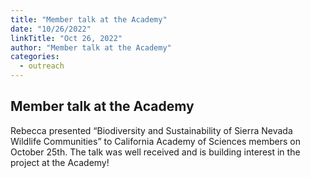 ```yaml
---
title: "Member talk at the Academy"
date: "10/26/2022"
linkTitle: "Oct 26, 2022"
author: "Member talk at the Academy"
categories:
  - outreach
---
```


## Member talk at the Academy

<!-- add info here -->

Rebecca presented "Biodiversity and Sustainability of Sierra Nevada Wildlife Communities" to California Academy of Sciences members on October 25th. The talk was well received and is building interest in the project at the Academy!
